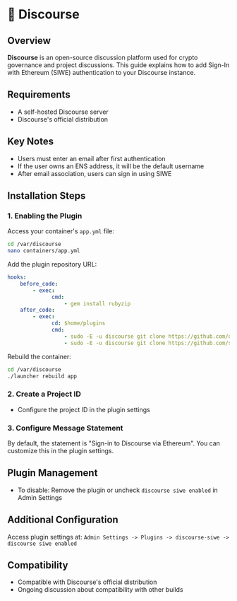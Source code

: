 
# 💬 Discourse

## Overview

**Discourse** is an open-source discussion platform used for crypto governance and project discussions. This guide explains how to add Sign-In with Ethereum (SIWE) authentication to your Discourse instance.

<FullWidthLink
	href='https://github.com/signinwithethereum/discourse-siwe-auth'
	logo='/img/discourse.svg'
	text='signinwithethereum/discourse-siwe-auth'
/>

## Requirements

-   A self-hosted Discourse server
-   Discourse's official distribution

## Key Notes

-   Users must enter an email after first authentication
-   If the user owns an ENS address, it will be the default username
-   After email association, users can sign in using SIWE

## Installation Steps

### 1. Enabling the Plugin

Access your container's `app.yml` file:

```bash
cd /var/discourse
nano containers/app.yml
```

Add the plugin repository URL:

```yaml
hooks:
    before_code:
        - exec:
              cmd:
                  - gem install rubyzip
    after_code:
        - exec:
              cd: $home/plugins
              cmd:
                  - sudo -E -u discourse git clone https://github.com/discourse/docker_manager.git
                  - sudo -E -u discourse git clone https://github.com/signinwithethereum/discourse-siwe-auth.git
```

Rebuild the container:

```bash
cd /var/discourse
./launcher rebuild app
```

### 2. Create a Project ID

<FullWidthLink
	href='https://cloud.walletconnect.com/sign-in'
	logo='/img/walletconnect.svg'
	text='Create Project ID at WalletConnect Cloud'
/>

-   Configure the project ID in the plugin settings

### 3. Configure Message Statement

By default, the statement is "Sign-in to Discourse via Ethereum". You can customize this in the plugin settings.

## Plugin Management

-   To disable: Remove the plugin or uncheck `discourse siwe enabled` in Admin Settings

## Additional Configuration

Access plugin settings at:
`Admin Settings -> Plugins -> discourse-siwe -> discourse siwe enabled`

## Compatibility

-   Compatible with Discourse's official distribution
-   Ongoing discussion about compatibility with other builds
